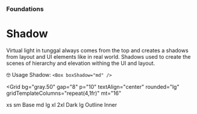 
<Meta title="Foundations/Shadow" />

### Foundations

# Shadow

Virtual light in tunggal always comes from the top and creates a shadows from layout and UI elements like in real world. Shadows used to create the scenes of hierarchy and elevation withing the UI and layout.

<Alert mt="8" align="center" variant="left-accent">
  <Box textStyle="heading">🤓 Usage Shadow:</Box>
  <Box textStyle="body" ml="4">
    <Code>&lt;Box boxShadow="md" /&gt;</Code>
  </Box>
</Alert>

<Grid
  bg="gray.50"
  gap="8"
  p="10"
  textAlign="center"
  rounded="lg"
  gridTemplateColumns="repeat(4,1fr)"
  mt="16"
>
  <Box boxShadow="xs" p="8" rounded="md" bg="white">
    xs
  </Box>
  <Box boxShadow="sm" p="8" rounded="md" bg="white">
    sm
  </Box>
  <Box boxShadow="base" p="8" rounded="md" bg="white">
    Base
  </Box>
  <Box boxShadow="md" p="8" rounded="md" bg="white">
    md
  </Box>
  <Box boxShadow="lg" p="8" rounded="md" bg="white">
    lg
  </Box>
  <Box boxShadow="xl" p="8" rounded="md" bg="white">
    xl
  </Box>
  <Box boxShadow="2xl" p="8" rounded="md" bg="white">
    2xl
  </Box>
  <Box boxShadow="dark-lg" p="8" rounded="md" bg="white">
    Dark lg
  </Box>
  <Box boxShadow="outline" p="8" rounded="md" bg="white">
    Outline
  </Box>
  <Box boxShadow="inner" p="8" rounded="md" bg="white">
    Inner
  </Box>
</Grid>

